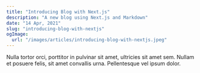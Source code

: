 ```yaml
---
title: "Introducing Blog with Next.js"
description: "A new blog using Next.js and Markdown"
date: "14 Apr, 2021"
slug: "introducing-blog-with-nextjs"
ogImage:
  url: "/images/articles/introducing-blog-with-nextjs.jpeg"
---
```


Nulla tortor orci, porttitor in pulvinar sit amet, ultricies sit amet sem. Nullam et posuere felis, sit amet convallis urna. Pellentesque vel ipsum dolor.
